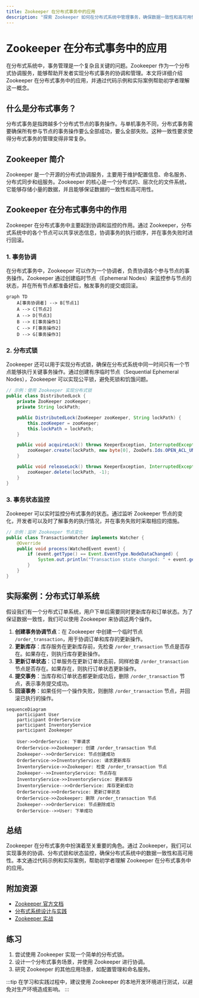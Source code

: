 ```yaml
---
title: Zookeeper 在分布式事务中的应用
description: "探索 Zookeeper 如何在分布式系统中管理事务，确保数据一致性和高可用性。本文适合初学者，包含代码示例和实际案例。"
---
```


# Zookeeper 在分布式事务中的应用

在分布式系统中，事务管理是一个复杂且关键的问题。Zookeeper 作为一个分布式协调服务，能够帮助开发者实现分布式事务的协调和管理。本文将详细介绍 Zookeeper 在分布式事务中的应用，并通过代码示例和实际案例帮助初学者理解这一概念。

## 什么是分布式事务？

分布式事务是指跨越多个分布式节点的事务操作。与单机事务不同，分布式事务需要确保所有参与节点的事务操作要么全部成功，要么全部失败。这种一致性要求使得分布式事务的管理变得非常复杂。

## Zookeeper 简介

Zookeeper 是一个开源的分布式协调服务，主要用于维护配置信息、命名服务、分布式同步和组服务。Zookeeper 的核心是一个分布式的、层次化的文件系统，它能够存储小量的数据，并且能够保证数据的一致性和高可用性。

## Zookeeper 在分布式事务中的作用

Zookeeper 在分布式事务中主要起到协调和监控的作用。通过 Zookeeper，分布式系统中的各个节点可以共享状态信息，协调事务的执行顺序，并在事务失败时进行回滚。

### 1. 事务协调

在分布式事务中，Zookeeper 可以作为一个协调者，负责协调各个参与节点的事务操作。Zookeeper 通过创建临时节点（Ephemeral Nodes）来监控参与节点的状态，并在所有节点都准备好后，触发事务的提交或回滚。

```mermaid
graph TD
    A[事务协调者] --> B[节点1]
    A --> C[节点2]
    A --> D[节点3]
    B --> E[事务操作1]
    C --> F[事务操作2]
    D --> G[事务操作3]
```

### 2. 分布式锁

Zookeeper 还可以用于实现分布式锁，确保在分布式系统中同一时间只有一个节点能够执行关键事务操作。通过创建有序临时节点（Sequential Ephemeral Nodes），Zookeeper 可以实现公平锁，避免死锁和饥饿问题。

```java
// 示例：使用 Zookeeper 实现分布式锁
public class DistributedLock {
    private ZooKeeper zooKeeper;
    private String lockPath;

    public DistributedLock(ZooKeeper zooKeeper, String lockPath) {
        this.zooKeeper = zooKeeper;
        this.lockPath = lockPath;
    }

    public void acquireLock() throws KeeperException, InterruptedException {
        zooKeeper.create(lockPath, new byte[0], ZooDefs.Ids.OPEN_ACL_UNSAFE, CreateMode.EPHEMERAL_SEQUENTIAL);
    }

    public void releaseLock() throws KeeperException, InterruptedException {
        zooKeeper.delete(lockPath, -1);
    }
}
```

### 3. 事务状态监控

Zookeeper 可以实时监控分布式事务的状态。通过监听 Zookeeper 节点的变化，开发者可以及时了解事务的执行情况，并在事务失败时采取相应的措施。

```java
// 示例：监听 Zookeeper 节点变化
public class TransactionWatcher implements Watcher {
    @Override
    public void process(WatchedEvent event) {
        if (event.getType() == Event.EventType.NodeDataChanged) {
            System.out.println("Transaction state changed: " + event.getPath());
        }
    }
}
```

## 实际案例：分布式订单系统

假设我们有一个分布式订单系统，用户下单后需要同时更新库存和订单状态。为了保证数据一致性，我们可以使用 Zookeeper 来协调这两个操作。

1. **创建事务协调节点**：在 Zookeeper 中创建一个临时节点 `/order_transaction`，用于协调订单和库存的更新操作。
2. **更新库存**：库存服务在更新库存前，先检查 `/order_transaction` 节点是否存在。如果存在，则执行库存更新操作。
3. **更新订单状态**：订单服务在更新订单状态前，同样检查 `/order_transaction` 节点是否存在。如果存在，则执行订单状态更新操作。
4. **提交事务**：当库存和订单状态都更新成功后，删除 `/order_transaction` 节点，表示事务提交成功。
5. **回滚事务**：如果任何一个操作失败，则删除 `/order_transaction` 节点，并回滚已执行的操作。

```mermaid
sequenceDiagram
    participant User
    participant OrderService
    participant InventoryService
    participant Zookeeper

    User->>OrderService: 下单请求
    OrderService->>Zookeeper: 创建 /order_transaction 节点
    Zookeeper-->>OrderService: 节点创建成功
    OrderService->>InventoryService: 请求更新库存
    InventoryService->>Zookeeper: 检查 /order_transaction 节点
    Zookeeper-->>InventoryService: 节点存在
    InventoryService->>InventoryService: 更新库存
    InventoryService-->>OrderService: 库存更新成功
    OrderService->>OrderService: 更新订单状态
    OrderService->>Zookeeper: 删除 /order_transaction 节点
    Zookeeper-->>OrderService: 节点删除成功
    OrderService-->>User: 下单成功
```

## 总结

Zookeeper 在分布式事务中扮演着至关重要的角色。通过 Zookeeper，我们可以实现事务的协调、分布式锁和状态监控，确保分布式系统中的数据一致性和高可用性。本文通过代码示例和实际案例，帮助初学者理解 Zookeeper 在分布式事务中的应用。

## 附加资源

- [Zookeeper 官方文档](https://zookeeper.apache.org/doc/current/)
- [分布式系统设计与实践](https://www.oreilly.com/library/view/designing-distributed-systems/9781491983638/)
- [Zookeeper 实战](https://www.manning.com/books/zookeeper)

## 练习

1. 尝试使用 Zookeeper 实现一个简单的分布式锁。
2. 设计一个分布式事务场景，并使用 Zookeeper 进行协调。
3. 研究 Zookeeper 的其他应用场景，如配置管理和命名服务。

:::tip
在学习和实践过程中，建议使用 Zookeeper 的本地开发环境进行测试，以避免对生产环境造成影响。
:::